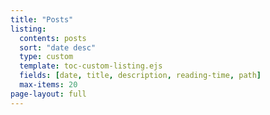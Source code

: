 ```yaml
---
title: "Posts"
listing:
  contents: posts
  sort: "date desc"
  type: custom
  template: toc-custom-listing.ejs
  fields: [date, title, description, reading-time, path]
  max-items: 20
page-layout: full
---
```


<style>
.quarto-title, .quarto-title-block {
  display: none !important;
}
</style>


